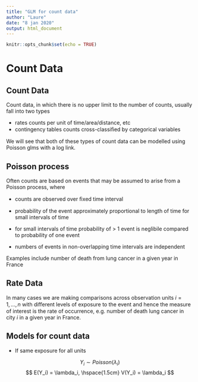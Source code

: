 ```yaml
---
title: "GLM for count data"
author: "Laure"
date: "8 jan 2020"
output: html_document
---
```


```r
knitr::opts_chunk$set(echo = TRUE)
```


# Count Data

## Count Data

Count data, in which there is no upper limit to the number of counts, usually fall into two types 

- rates counts per unit of time/area/distance, etc 
- contingency tables counts cross-classiﬁed by categorical variables

We will see that both of these types of count data can be modelled using Poisson glms with a log link.

## Poisson process

Often counts are based on events that may be assumed to arise from a Poisson process, where

- counts are observed over ﬁxed time interval

- probability of the event approximately proportional to length of time for small intervals of time

- for small intervals of time probability of > 1 event is neglibile compared to probability of one event

- numbers of events in non-overlapping time intervals are independent

Examples include number of death from lung cancer in a given year in France 

## Rate Data 

In many cases we are making comparisons across observation units $i = 1,...,n$ with diﬀerent levels of exposure to the event and hence the measure of interest is the rate of occurrence, e.g. number of death lung cancer in city $i$ in a given year in France. 

## Models for count data 

* If same exposure for all units 

$$Y_i ∼ Poisson(\lambda_i) $$
$$ E(Y_i) = \lambda_i, \hspace{1.5cm} V(Y_i) = \lambda_i $$

